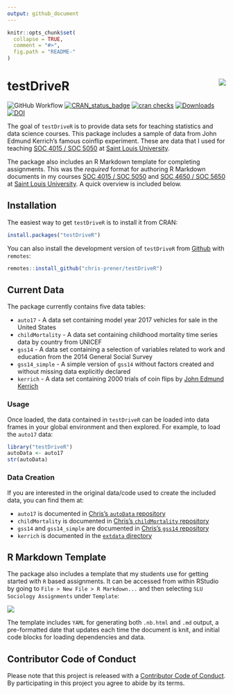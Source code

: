 ```yaml
---
output: github_document
---
```


<!-- README.md is generated from README.Rmd. Please edit that file -->

```r
knitr::opts_chunk$set(
  collapse = TRUE,
  comment = "#>",
  fig.path = "README-"
)
```

# testDriveR <img src="man/figures/logo.png" align="right" />

![GitHub Workflow](https://github.com/chris-prener/testDriveR/actions/workflows/R-CMD-check.yaml/badge.svg)
[![CRAN_status_badge](https://www.r-pkg.org/badges/version/testDriveR)](https://cran.r-project.org/package=testDriveR)
[![cran checks](https://cranchecks.info/badges/worst/testDriveR)](https://cran.r-project.org/web/checks/check_results_testDriveR.html)
[![Downloads](https://cranlogs.r-pkg.org/badges/testDriveR?color=brightgreen)](https://www.r-pkg.org/pkg/testDriveR)
[![DOI](https://zenodo.org/badge/95270521.svg)](https://zenodo.org/badge/latestdoi/95270521)

The goal of `testDriveR` is to provide data sets for teaching statistics and data science courses. This package includes a sample of data from John Edmund Kerrich's famous coinflip experiment. These are data that I used for teaching [SOC 4015 / SOC 5050](https://slu-soc5050.github.io) at [Saint Louis University](https://slu.edu).

The package also includes an R Markdown template for completing assignments. This was the *required* format for authoring R Markdown documents in my courses [SOC 4015 / SOC 5050](https://slu-soc5050.github.io) and [SOC 4650 / SOC 5650](https://slu-soc5650.github.io) at [Saint Louis University](https://slu.edu). A quick overview is included below.

## Installation

The easiest way to get `testDriveR` is to install it from CRAN:

``` r
install.packages("testDriveR")
```

You can also install the development version of `testDriveR` from [Github](https://github.com/chris-prener/testDriveR) with `remotes`:

```r
remotes::install_github("chris-prener/testDriveR")
```

## Current Data
The package currently contains five data tables:

* `auto17` - A data set containing model year 2017 vehicles for sale in the United States
* `childMortality` - A data set containing childhood mortality time series data by country from UNICEF
* `gss14` - A data set containing a selection of variables related to work and education from the 2014 General Social Survey
* `gss14_simple` - A simple version of `gss14` without factors created and without missing data explicitly declared
* `kerrich` - A data set containing 2000 trials of coin flips by [John Edmund Kerrich](https://en.wikipedia.org/wiki/John_Edmund_Kerrich)

### Usage
Once loaded, the data contained in `testDriveR` can be loaded into data frames in your global environment and then explored. For example, to load the `auto17` data:

```r
library("testDriveR")
autoData <- auto17
str(autoData)
```

### Data Creation
If you are interested in the original data/code used to create the included data, you can find them at:

* `auto17` is documented in [Chris's `autoData` repository](https://github.com/chris-prener/autoData)
* `childMortality` is documented in [Chris's `childMortality` repository](https://github.com/chris-prener/childMortality)
* `gss14` and `gss14_simple` are documented in [Chris's `gss14` repository](https://github.com/chris-prener/gss14)
* `kerrich` is documented in the [`extdata` directory](/inst/extdata/kerrich.R)

## R Markdown Template
The package also includes a template that my students use for getting started with `R` based assignments. It can be accessed from within RStudio by going to `File > New File > R Markdown...` and then selecting `SLU Sociology Assignments` under `Template`:

![](man/figures/template.png)

The template includes `YAML` for generating both `.nb.html` and `.md` output, a pre-formatted date that updates each time the document is knit, and initial code blocks for loading dependencies and data.

## Contributor Code of Conduct
Please note that this project is released with a [Contributor Code of Conduct](.github/CODE_OF_CONDUCT.md). By participating in this project you agree to abide by its terms.
